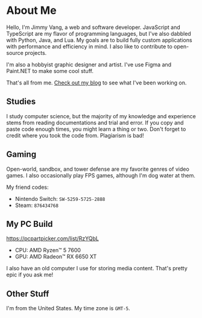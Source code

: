 
# About Me

Hello, I'm Jimmy Vang, a web and software developer. JavaScript and TypeScript
are my flavor of programming languages, but I've also dabbled with Python, Java,
and Lua. My goals are to build fully custom applications with performance and
efficiency in mind. I also like to contribute to open-source projects.

I'm also a hobbyist graphic designer and artist. I've use Figma and Paint.NET to
make some cool stuff.

That's all from me. [Check out my blog](/blog) to see what I've been working on.

## Studies

I study computer science, but the majority of my knowledge and experience stems
from reading documentations and trial and error. If you copy and paste code
enough times, you might learn a thing or two. Don't forget to credit where you
took the code from. Plagiarism is bad!

## Gaming

Open-world, sandbox, and tower defense are my favorite genres of video games. I
also occasionally play FPS games, although I'm dog water at them.

My friend codes:

- Nintendo Switch: `SW-5259-5725-2888`
- Steam: `876434768`

## My PC Build

https://pcpartpicker.com/list/RzYQbL

- CPU: AMD Ryzen™ 5 7600
- GPU: AMD Radeon™ RX 6650 XT

I also have an old computer I use for storing media content. That's pretty epic
if you ask me!

## Other Stuff

I'm from the United States. My time zone is `GMT-5`.
